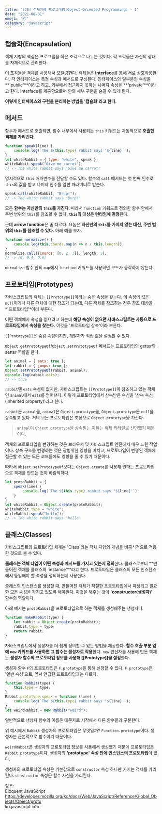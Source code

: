 ```yaml
---
title: "[JS] 객체지향 프로그래밍(Object-Oriented Programming) - 1" 
date: "2021-08-31"
emoji: "📦"
category: "javascript"
---
```

## 캡슐화(Encapsulation)
객체 지향의 핵심은 프로그램을 작은 조각으로 나누는 것이다. 각 조각들은 자신의 상태를 자체적으로 관리한다. 

이 조각들을 객체를 사용해서 모델링한다. 객체들은 **interface**를 통해 서로 상호작용한다. 각 인터페이스는 특정 속성과 메서드로 구성된다.
인터페이스의 일부분인 속성을 **'public'**이라고 하고, 외부에서 접근하지 못하는 나머지 속성을 **'private'**이라고 한다. 
Interface를 제공함으로써 안의 세부 구현을 숨길 수 있게 된다.

**이렇게 인터페이스와 구현을 분리하는 방법을 '캡슐화'라고 한다.**

## 메서드
함수가 메서드로 호출되면, 함수 내부에서 사용되는 `this` 키워드는 자동적으로 **호출한 객체를 가리킨다**.
```js
function speak(line) {
    console.log(`The ${this.type} rabbit says '${line}'`);
}
let whiteRabbit = { type: "white", speak };
whiteRabbit.speak("Give me carrot");
// -> The white rabbit says 'Give me carrot'
```
명시적으로 `this` 매개변수를 전달할 수도 있다. 함수의 `call` 메서드는 첫 번째 인수로 `this`의 값을 받고 나머지 인수를 일반 파라미터로 받는다.
```js
speak.call(whiteRabbit, "Brup!");
// -> The white rabbit says 'Burp!'
```
모든 **함수는 자신만의 `this`를 가진다**. 따라서 `function` 키워드로 정의한 함수 안에서 주변 범위의 `this`를 참조할 수 없다.
**`this`의 대상은 런타임에 결정**된다.

근데 **arrow function**은 좀 다르다. 요놈은 **자신만의 `this`를 가지지 않는 대신, 주변 범위의 `this`를 참조할 수 있다**. 아래 예를 보자.
```js
function normalize() {
    console.log(this.coords.map(n => n / this.length));
}
normalize.call({coords: [0, 2, 3]}, length: 5);
// -> [0, 0.4, 0.6]
```
`normalize` 함수 안의 `map`에서 `function` 키워드를 사용히면 코드가 동작하지 않는다.

## 프로토타입(Prototypes)
자바스크립트의 객체는 `[[Prototype]]`이라는 숨은 속성을 갖는다. 이 속성의 값은 `null`이거나 다른 객체에 대한 참조가 되는데,
다른 객체를 참조하는 경우 참조 대상을 *'프로토타입'*이라 부른다.

어떤 객체에서 속성을 읽으려고 하는데 **해당 속성이 없으면 자바스크립트는 자동으로 프로토타입에서 속성을 찾는다**. 이것을 '프로토타입 상속'이라 부른다.

`[[Prototype]]`은 숨김 속성이지만, 개발자가 직접 값을 설정할 수 있다.

`Object.getPrototypeOf`/`Object.setPrototypeOf` 메서드는 프로토타입의 getter와 setter 역할을 한다.

```js
let animal = { eats: true };
let rabbit = { jumps: true };
Object.setPrototypeOf(rabbit, animal);
console.log(rabbit.eats);
// -> true
```

`rabbit`엔 `eats` 속성이 없지만, 자바스크립트는 `[[Prototype]]`이 참조하고 있는 객체인 `animal`에서 `eats`를 얻어낸다.
이렇게 프로토타입에서 상속받은 속성을 '상속 속성(inherited property)'라고 한다.

`rabbit`은 `animal`을, `animal`은 `Object.prototype`을, `Object.prototype`은 `null`을 상속받고 있다.
거의 모든 프로토타입은 조상으로 `Object.prototype`을 가진다.

> `animal`이 `Object.prototype`을 상속받는 이유는 객체 리터럴로 선언했기 때문이다.

객체의 프로토타입을 변경하는 것은 브라우저 및 자바스크립트 엔진에서 매우 느린 작업이다. 
상속 구조를 변경하는 것은 광볌위한 영향을 미치고, 프로토타입이 변경된 객체에 접근할 수 있는 모든 코드들에도 영향을 줄 수 있기 때문이다.

따라서 `Object.setPrototypeOf`보다는 `Object.create`를 사용해 원하는 프로토타입으로 객체를 만드는 것이 바람직하다.

```js
let protoRabbit = {
    speak(line) {
        console.log(`The ${this.type} rabbit says '${line}'`);
    }
}
let whiteRabbit = Object.create(protoRabbit);
whiteRabbit.type = "white";
whiteRabbit.speak("hello");
// -> The white rabbit says 'hello'
```

## 클래스(Classes)
자바스크립트의 프로토타입 체계는 'Class'라는 객체 지향의 개념을 비공식적으로 적용한 것으로 볼 수 있다.

**클래스는 객체 타입이 어떤 속성과 메서드를 가지고 있는지 정의**한다. 클래스로부터 **만들어진 객체를 클래스의 'instance'**라고 한다.
프로토타입은 클래스의 모든 인스턴스에서 동일해야 할 속성을 정의하는데 사용한다.

클래스의 인스턴스를 생성할 때, 만들어진 객체가 적절한 프로토타입에서 파생되고 필요한 모든 속성을 가지고 있도록 해야한다. 이것을 해주는 것이 **'constructor(생성자)'** 함수의 역할이다.

아래 예시는 `protoRabbit`을 프로토타입으로 하는 객체를 생성해주는 생성자다.
```js
function makeRabbit(type) {
    let rabbit = Object.create(protoRabbit);
    rabbit.type = type;
    return rabbit;
}
```

자바스크립트에서 생성자를 더 쉽게 정의할 수 있는 방법을 제공한다. **함수 호출 부분 앞에 `new` 키워드를 사용하면 그 함수는 생성자로 작용**한다.
`new` 연산자를 사용해 만든 객체는 **생성자 함수의 프로토타입 정보를 사용해 [[Prototype]]을 설정**한다.

생성자 함수 `F`의 프로토타입은 `F.prototype`을 통해 설정할 수 있다. `F.prototype`은 '일반 속성'으로, 앞서 언급한 프로토타입과는 다르다.

```js
function Rabbit(type) {
    this.type = type;
}
Rabbit.prototype.speak = function (line) {
    console.log(`The ${this.type} rabbit says '${line}'`);
}
let weirdRabbit = new Rabbit("weird");
```
일반적으로 생성자 함수의 이름은 대문자로 시작해서 다른 함수들과 구분한다.

위 예시에서 `Rabbit` 생성자의 프로토타입은 무엇일까? `Function.prototype`이다. 생성자는 근본적으로 함수이기 때문이다. 

`weirdRabbit`은 생성자의 프로토타입 정보를 사용해서 생성했기 때문에 프로토타입은 `Rabbit.prototype`이다. 
생성자의 **'prototype' 속성 안에 인스턴스의 프로토타입**이 있다.

생성자의 프로토타입 속성은 기본값으로 `constructor` 속성 하나만 가지는 객체를 가리킨다. `constructor` 속성은 함수 자신을 가리킨다.

참조:  
Eloquent JavaScript  
<https://developer.mozilla.org/ko/docs/Web/JavaScript/Reference/Global_Objects/Object/proto>  
ko.javascript.info